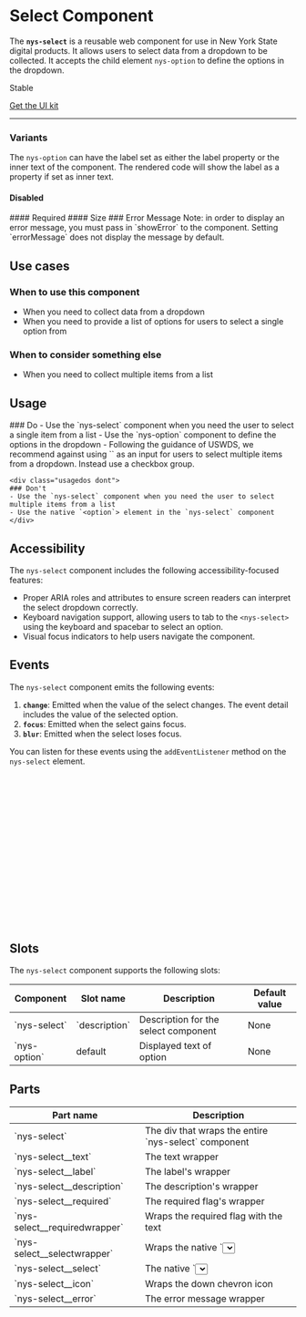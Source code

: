 
<Meta of={NysSelectStories} title="Components/Select/Documentation" />


# Select **Component**
The **`nys-select`** is a reusable web component for use in New York State digital products. It allows users to select data from a dropdown to be collected. It accepts the child element `nys-option` to define the options in the dropdown.

<p class="pill stable">Stable</p>

<p class="pill uikit"><a href="#">Get the UI kit</a></p>

***

<Canvas of={NysSelectStories.Basic} />

<Controls />

### Variants
The `nys-option` can have the label set as either the label property or the inner text of the component. The rendered code will show the label as a property if set as inner text.
<Canvas of={NysSelectStories.OptionsLabelSlot} />
#### Disabled
<Canvas of={NysSelectStories.Disabled} />
#### Required
<Canvas of={NysSelectStories.Required} />
#### Size
<Canvas of={NysSelectStories.Size} />
### Error Message
Note: in order to display an error message, you must pass in `showError` to the component. Setting `errorMessage` does not display the message by default.

<Canvas of={NysSelectStories.ErrorMessage} />

## Use cases    

### When to use this component
- When you need to collect data from a dropdown
- When you need to provide a list of options for users to select a single option from

### When to consider something else
- When you need to collect multiple items from a list

## Usage

<div class="usage-wrapper">
    <div class="usagedos do">
    ### Do
    - Use the `nys-select` component when you need the user to select a single item from a list
    - Use the `nys-option` component to define the options in the dropdown
    - Following the guidance of USWDS, we recommend against using `<nys-select multiple/>` as an input for users to select multiple items from a dropdown. Instead use a checkbox group.
    </div>

    <div class="usagedos dont">
    ### Don't
    - Use the `nys-select` component when you need the user to select multiple items from a list
    - Use the native `<option`> element in the `nys-select` component
    </div>
</div>

## Accessibility

The `nys-select` component includes the following accessibility-focused features:

- Proper ARIA roles and attributes to ensure screen readers can interpret the select dropdown correctly.
- Keyboard navigation support, allowing users to tab to the `<nys-select>` using the keyboard and spacebar to select an option.
- Visual focus indicators to help users navigate the component.

## Events
The `nys-select` component emits the following events:

1. **`change`**: Emitted when the value of the select changes. The event detail includes the value of the selected option.
2. **`focus`**: Emitted when the select gains focus.
3. **`blur`**: Emitted when the select loses focus.

You can listen for these events using the `addEventListener` method on the `nys-select` element.

```js

//Select the select component
const select = document.querySelector('nys-select');

//Listen for the 'change' event
select.addEventListener('change', (event) => {
  console.log('Select changed:', event.target.value);
});

//Listen for the 'focus' event
select.addEventListener('focus', () => {
  console.log('Select is focused');
});

//Listen for the 'blur' event
select.addEventListener('blur', () => {
  console.log('Select lost focus');
});

```

## Slots
The `nys-select` component supports the following slots:
<table>
    <thead>
    <tr>
        <th>Component</th>
        <th>Slot name</th>
        <th>Description</th>
        <th>Default value</th>
    </tr>
    </thead>
    <tbody>
    <tr>
        <td>`nys-select`</td>
        <td>`description`</td>
        <td>Description for the select component</td>
        <td>None</td>
    </tr>
    <tr>
        <td>`nys-option`</td>
        <td>default</td>
        <td>Displayed text of option</td>
        <td>None</td>
    </tr>
    </tbody>
</table>

## Parts

<table>
    <thead>
    <tr>
        <th>Part name</th>
        <th>Description</th>
    </tr>
    </thead>
    <tbody>
    <tr>
        <td>`nys-select`</td>
        <td>The div that wraps the entire `nys-select` component</td>
    </tr>
    <tr>
        <td>`nys-select__text`</td>
        <td>The text wrapper</td>
    </tr>
    <tr>
        <td>`nys-select__label`</td>
        <td>The label's wrapper</td>
    </tr>
    <tr>
        <td>`nys-select__description`</td>
        <td>The description's wrapper</td>
    </tr>
    <tr>
        <td>`nys-select__required`</td>
        <td>The required flag's wrapper</td>
    </tr>
    <tr>
        <td>`nys-select__requiredwrapper`</td>
        <td>Wraps the required flag with the text</td>
    </tr>
    <tr>
        <td>`nys-select__selectwrapper`</td>
        <td>Wraps the native `<select>` element</td>
    </tr>
    <tr>
        <td>`nys-select__select`</td>
        <td>The native `<select>` element</td>
    </tr>
    <tr>
        <td>`nys-select__icon`</td>
        <td>Wraps the down chevron icon</td>
    </tr>
    <tr>
        <td>`nys-select__error`</td>
        <td>The error message wrapper</td>
    </tr>
    </tbody>
</table>